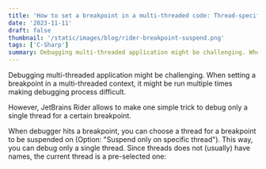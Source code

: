 ```yaml
---
title: 'How to set a breakpoint in a multi-threaded code: Thread-specific breakpoints in Rider'
date: '2023-11-11'
draft: false
thumbnail: '/static/images/blog/rider-breakpoint-suspend.png'
tags: ['C-Sharp']
summary: Debugging multi-threaded application might be challenging. When setting a breakpoint in a multi-threaded context, it might be run multiple times making debugging process difficult. However, JetBrains Rider allows to make one simple trick to debug only a single thread for a certain breakpoint.
---
```


Debugging multi-threaded application might be challenging. When setting a breakpoint in a multi-threaded context, it might be run multiple times making debugging process difficult.

However, JetBrains Rider allows to make one simple trick to debug only a single thread for a certain breakpoint.

When debugger hits a breakpoint, you can choose a thread for a breakpoint to be suspended on (Option: "Suspend only on specific thread"). This way, you can debug only a single thread. Since threads does not (usually) have names, the current thread is a pre-selected one:

<ArticleImage src="/static/images/blog/rider-breakpoint-suspend.png" alt="Rider breakpoint suspended on specific thread" />